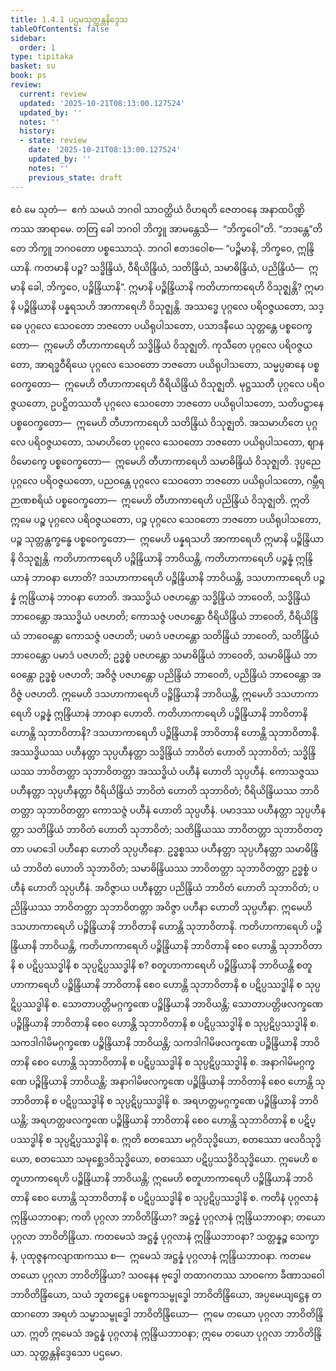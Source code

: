 ```yaml
---
title: 1.4.1 ပဌမသုတ္တန္တနိဒ္ဒေသ
tableOfContents: false
sidebar:
  order: 1
type: tipitaka
basket: su
book: ps
review:
  current: review
  updated: '2025-10-21T08:13:00.127524'
  updated_by: ''
  notes: ''
  history:
  - state: review
    date: '2025-10-21T08:13:00.127524'
    updated_by: ''
    notes: ''
    previous_state: draft
---
```



<DynamicBreadcrumb />


<ReviewStatus review={frontmatter.review} showDetails={true} />

<HypothesisAnnotation frontmatter={frontmatter} />

<Division number="184" book="ps" e="ch" v="26" p="198">

<Paragraph number="1005" book="ps">
ဧဝံ မေ သုတံ—  ဧကံ သမယံ ဘဂဝါ သာဝတ္ထိယံ ဝိဟရတိ ဇေတဝနေ အနာထပိဏ္ဍိကဿ အာရာမေ. တတြ ခေါ ဘဂဝါ ဘိက္ခူ အာမန္တေသိ—  “ဘိက္ခဝေါ”တိ. “ဘဒန္တေ”တိ တေ ဘိက္ခူ ဘဂဝတော ပစ္စဿောသုံ. ဘဂဝါ ဧတဒဝေါစ—
</Paragraph>

<Paragraph number="1006" book="ps">
“ပဉ္စိမာနိ, ဘိက္ခဝေ, ဣန္ဒြိယာနိ. ကတမာနိ ပဉ္စ? သဒ္ဓိန္ဒြိယံ, ဝီရိယိန္ဒြိယံ, သတိန္ဒြိယံ, သမာဓိန္ဒြိယံ, ပညိန္ဒြိယံ—  ဣမာနိ ခေါ, ဘိက္ခဝေ, ပဉ္စိန္ဒြိယာနိ”.
</Paragraph>

</Division>
<Division number="185" book="ps" e="ch" v="26" p="198">

<Paragraph number="1007" book="ps">
ဣမာနိ ပဉ္စိန္ဒြိယာနိ ကတိဟာကာရေဟိ ဝိသုဇ္ဈန္တိ? ဣမာနိ ပဉ္စိန္ဒြိယာနိ ပန္နရသဟိ အာကာရေဟိ ဝိသုဇ္ဈန္တိ. အဿဒ္ဓေ ပုဂ္ဂလေ ပရိဝဇ္ဇယတော, သဒ္ဓေ ပုဂ္ဂလေ သေဝတော ဘဇတော ပယိရုပါသတော, ပသာဒနီယေ သုတ္တန္တေ ပစ္စဝေက္ခတော—  ဣမေဟိ တီဟာကာရေဟိ သဒ္ဓိန္ဒြိယံ ဝိသုဇ္ဈတိ. ကုသီတေ ပုဂ္ဂလေ ပရိဝဇ္ဇယတော, အာရဒ္ဓဝီရိယေ ပုဂ္ဂလေ သေဝတော ဘဇတော ပယိရုပါသတော, သမ္မပ္ပဓာနေ ပစ္စဝေက္ခတော—  ဣမေဟိ တီဟာကာရေဟိ ဝီရိယိန္ဒြိယံ ဝိသုဇ္ဈတိ. မုဋ္ဌဿတီ ပုဂ္ဂလေ ပရိဝဇ္ဇယတော, ဥပဋ္ဌိတဿတီ ပုဂ္ဂလေ သေဝတော ဘဇတော ပယိရုပါသတော, သတိပဋ္ဌာနေ ပစ္စဝေက္ခတော—  ဣမေဟိ တီဟာကာရေဟိ သတိန္ဒြိယံ ဝိသုဇ္ဈတိ. အသမာဟိတေ ပုဂ္ဂလေ ပရိဝဇ္ဇယတော, သမာဟိတေ ပုဂ္ဂလေ သေဝတော ဘဇတော ပယိရုပါသတော, ဈာနဝိမောက္ခေ ပစ္စဝေက္ခတော—  ဣမေဟိ တီဟာကာရေဟိ သမာဓိန္ဒြိယံ ဝိသုဇ္ဈတိ. ဒုပ္ပညေ ပုဂ္ဂလေ ပရိဝဇ္ဇယတော, ပညဝန္တေ ပုဂ္ဂလေ သေဝတော ဘဇတော ပယိရုပါသတော, ဂမ္ဘီရဉာဏစရိယံ ပစ္စဝေက္ခတော—  ဣမေဟိ တီဟာကာရေဟိ ပညိန္ဒြိယံ ဝိသုဇ္ဈတိ. ဣတိ ဣမေ ပဉ္စ ပုဂ္ဂလေ ပရိဝဇ္ဇယတော, ပဉ္စ ပုဂ္ဂလေ သေဝတော ဘဇတော ပယိရုပါသတော, ပဉ္စ သုတ္တန္တက္ခန္ဓေ ပစ္စဝေက္ခတော—  ဣမေဟိ ပန္နရသဟိ အာကာရေဟိ ဣမာနိ ပဉ္စိန္ဒြိယာနိ ဝိသုဇ္ဈန္တိ.
</Paragraph>

<Paragraph number="1008" book="ps">
ကတိဟာကာရေဟိ ပဉ္စိန္ဒြိယာနိ ဘာဝိယန္တိ, ကတိဟာကာရေဟိ ပဉ္စန္နံ ဣန္ဒြိယာနံ ဘာဝနာ ဟောတိ? ဒသဟာကာရေဟိ ပဉ္စိန္ဒြိယာနိ ဘာဝိယန္တိ, ဒသဟာကာရေဟိ ပဉ္စန္နံ ဣန္ဒြိယာနံ ဘာဝနာ ဟောတိ. အဿဒ္ဓိယံ ပဇဟန္တော သဒ္ဓိန္ဒြိယံ ဘာဝေတိ, သဒ္ဓိန္ဒြိယံ ဘာဝေန္တော အဿဒ္ဓိယံ ပဇဟတိ; ကောသဇ္ဇံ ပဇဟန္တော ဝီရိယိန္ဒြိယံ ဘာဝေတိ, ဝီရိယိန္ဒြိယံ ဘာဝေန္တော ကောသဇ္ဇံ ပဇဟတိ; ပမာဒံ ပဇဟန္တော သတိန္ဒြိယံ ဘာဝေတိ, သတိန္ဒြိယံ ဘာဝေန္တော ပမာဒံ ပဇဟတိ; ဥဒ္ဓစ္စံ ပဇဟန္တော သမာဓိန္ဒြိယံ ဘာဝေတိ, သမာဓိန္ဒြိယံ ဘာဝေန္တော ဥဒ္ဓစ္စံ ပဇဟတိ; အဝိဇ္ဇံ ပဇဟန္တော ပညိန္ဒြိယံ ဘာဝေတိ, ပညိန္ဒြိယံ ဘာဝေန္တော အဝိဇ္ဇံ ပဇဟတိ. ဣမေဟိ ဒသဟာကာရေဟိ ပဉ္စိန္ဒြိယာနိ ဘာဝိယန္တိ, ဣမေဟိ ဒသဟာကာရေဟိ ပဉ္စန္နံ ဣန္ဒြိယာနံ ဘာဝနာ ဟောတိ.
</Paragraph>

<Paragraph number="1009" book="ps">
ကတိဟာကာရေဟိ ပဉ္စိန္ဒြိယာနိ ဘာဝိတာနိ ဟောန္တိ သုဘာဝိတာနိ? ဒသဟာကာရေဟိ ပဉ္စိန္ဒြိယာနိ ဘာဝိတာနိ ဟောန္တိ သုဘာဝိတာနိ. အဿဒ္ဓိယဿ ပဟီနတ္တာ သုပ္ပဟီနတ္တာ သဒ္ဓိန္ဒြိယံ ဘာဝိတံ ဟောတိ သုဘာဝိတံ; သဒ္ဓိန္ဒြိယဿ ဘာဝိတတ္တာ သုဘာဝိတတ္တာ အဿဒ္ဓိယံ ပဟီနံ ဟောတိ သုပ္ပဟီနံ. ကောသဇ္ဇဿ ပဟီနတ္တာ သုပ္ပဟီနတ္တာ ဝီရိယိန္ဒြိယံ ဘာဝိတံ ဟောတိ သုဘာဝိတံ; ဝီရိယိန္ဒြိယဿ ဘာဝိတတ္တာ သုဘာဝိတတ္တာ ကောသဇ္ဇံ ပဟီနံ ဟောတိ သုပ္ပဟီနံ. ပမာဒဿ ပဟီနတ္တာ သုပ္ပဟီနတ္တာ သတိန္ဒြိယံ ဘာဝိတံ ဟောတိ သုဘာဝိတံ; သတိန္ဒြိယဿ ဘာဝိတတ္တာ သုဘာဝိတတ္တာ ပမာဒေါ ပဟီနော ဟောတိ သုပ္ပဟီနော. ဥဒ္ဓစ္စဿ ပဟီနတ္တာ သုပ္ပဟီနတ္တာ သမာဓိန္ဒြိယံ ဘာဝိတံ ဟောတိ သုဘာဝိတံ; သမာဓိန္ဒြိယဿ ဘာဝိတတ္တာ သုဘာဝိတတ္တာ ဥဒ္ဓစ္စံ ပဟီနံ ဟောတိ သုပ္ပဟီနံ. အဝိဇ္ဇာယ ပဟီနတ္တာ ပညိန္ဒြိယံ ဘာဝိတံ ဟောတိ သုဘာဝိတံ; ပညိန္ဒြိယဿ ဘာဝိတတ္တာ သုဘာဝိတတ္တာ အဝိဇ္ဇာ ပဟီနာ ဟောတိ သုပ္ပဟီနာ. ဣမေဟိ ဒသဟာကာရေဟိ ပဉ္စိန္ဒြိယာနိ ဘာဝိတာနိ ဟောန္တိ သုဘာဝိတာနိ.
</Paragraph>

</Division>
<Division number="186" book="ps" e="ch" v="26" p="199">

<Paragraph number="1010" book="ps">
ကတိဟာကာရေဟိ ပဉ္စိန္ဒြိယာနိ ဘာဝိယန္တိ, ကတိဟာကာရေဟိ ပဉ္စိန္ဒြိယာနိ ဘာဝိတာနိ စေဝ ဟောန္တိ သုဘာဝိတာနိ စ ပဋိပ္ပဿဒ္ဓါနိ စ သုပ္ပဋိပ္ပဿဒ္ဓါနိ စ? စတူဟာကာရေဟိ ပဉ္စိန္ဒြိယာနိ ဘာဝိယန္တိ စတူဟာကာရေဟိ ပဉ္စိန္ဒြိယာနိ ဘာဝိတာနိ စေဝ ဟောန္တိ သုဘာဝိတာနိ စ ပဋိပ္ပဿဒ္ဓါနိ စ သုပ္ပဋိပ္ပဿဒ္ဓါနိ စ. သောတာပတ္တိမဂ္ဂက္ခဏေ ပဉ္စိန္ဒြိယာနိ ဘာဝိယန္တိ; သောတာပတ္တိဖလက္ခဏေ ပဉ္စိန္ဒြိယာနိ ဘာဝိတာနိ စေဝ ဟောန္တိ သုဘာဝိတာနိ စ ပဋိပ္ပဿဒ္ဓါနိ စ သုပ္ပဋိပ္ပဿဒ္ဓါနိ စ. သကဒါဂါမိမဂ္ဂက္ခဏေ ပဉ္စိန္ဒြိယာနိ ဘာဝိယန္တိ; သကဒါဂါမိဖလက္ခဏေ ပဉ္စိန္ဒြိယာနိ ဘာဝိတာနိ စေဝ ဟောန္တိ သုဘာဝိတာနိ စ ပဋိပ္ပဿဒ္ဓါနိ စ သုပ္ပဋိပ္ပဿဒ္ဓါနိ စ. အနာဂါမိမဂ္ဂက္ခဏေ ပဉ္စိန္ဒြိယာနိ ဘာဝိယန္တိ; အနာဂါမိဖလက္ခဏေ ပဉ္စိန္ဒြိယာနိ ဘာဝိတာနိ စေဝ ဟောန္တိ သုဘာဝိတာနိ စ ပဋိပ္ပဿဒ္ဓါနိ စ သုပ္ပဋိပ္ပဿဒ္ဓါနိ စ. အရဟတ္တမဂ္ဂက္ခဏေ ပဉ္စိန္ဒြိယာနိ ဘာဝိယန္တိ; အရဟတ္တဖလက္ခဏေ ပဉ္စိန္ဒြိယာနိ ဘာဝိတာနိ စေဝ ဟောန္တိ သုဘာဝိတာနိ စ ပဋိပ္ပဿဒ္ဓါနိ စ သုပ္ပဋိပ္ပဿဒ္ဓါနိ စ. ဣတိ စတဿော မဂ္ဂဝိသုဒ္ဓိယော, စတဿော ဖလဝိသုဒ္ဓိယော, စတဿော သမုစ္ဆေဒဝိသုဒ္ဓိယော, စတဿော ပဋိပ္ပဿဒ္ဓိဝိသုဒ္ဓိယော. ဣမေဟိ စတူဟာကာရေဟိ ပဉ္စိန္ဒြိယာနိ ဘာဝိယန္တိ; ဣမေဟိ စတူဟာကာရေဟိ ပဉ္စိန္ဒြိယာနိ ဘာဝိတာနိ စေဝ ဟောန္တိ သုဘာဝိတာနိ စ ပဋိပ္ပဿဒ္ဓါနိ စ သုပ္ပဋိပ္ပဿဒ္ဓါနိ စ.
</Paragraph>

<Paragraph number="1011" book="ps">
ကတိနံ ပုဂ္ဂလာနံ ဣန္ဒြိယဘာဝနာ; ကတိ ပုဂ္ဂလာ ဘာဝိတိန္ဒြိယာ? အဋ္ဌန္နံ ပုဂ္ဂလာနံ ဣန္ဒြိယဘာဝနာ; တယော ပုဂ္ဂလာ ဘာဝိတိန္ဒြိယာ. ကတမေသံ အဋ္ဌန္နံ ပုဂ္ဂလာနံ ဣန္ဒြိယဘာဝနာ? သတ္တန္နဉ္စ သေက္ခာနံ, ပုထုဇ္ဇနကလျာဏကဿ စ—  ဣမေသံ အဋ္ဌန္နံ ပုဂ္ဂလာနံ ဣန္ဒြိယဘာဝနာ. ကတမေ တယော ပုဂ္ဂလာ ဘာဝိတိန္ဒြိယာ? သဝနေန ဗုဒ္ဓေါ တထာဂတဿ သာဝကော ခီဏာသဝေါ ဘာဝိတိန္ဒြိယော, သယံ ဘူတဋ္ဌေန ပစ္စေကသမ္ဗုဒ္ဓေါ ဘာဝိတိန္ဒြိယော, အပ္ပမေယျဋ္ဌေန တထာဂတော အရဟံ သမ္မာသမ္ဗုဒ္ဓေါ ဘာဝိတိန္ဒြိယော—  ဣမေ တယော ပုဂ္ဂလာ ဘာဝိတိန္ဒြိယာ. ဣတိ ဣမေသံ အဋ္ဌန္နံ ပုဂ္ဂလာနံ ဣန္ဒြိယဘာဝနာ; ဣမေ တယော ပုဂ္ဂလာ ဘာဝိတိန္ဒြိယာ.

</Paragraph>
</Division>

<Paragraph number="1012" type="center" book="ps">
သုတ္တန္တနိဒ္ဒေသော ပဌမော.
</Paragraph>